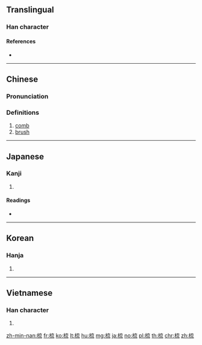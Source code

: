 ==Translingual==

===Han character===
{{Han char|rn=75|rad=木|as=07|sn=11|four=40913|canj=DYIU|ids=⿰木㐬}}

====References====
* {{Han ref|kx=0531.070|dkj=14886|dj=0919.080|hdz=21219.060|uh=68B3|ud=26803|bh=AEDE|bd=44766}}

----

==Chinese==
{{zh-forms}}

===Pronunciation===
{{zh-pron
|m=shū
|c=so1
|mc=y
|oc=y
|ma=
|cat=n
}}

===Definitions===
# [[comb]]
# [[brush]]

----

==Japanese==

===Kanji===
{{ja-kanji|grade=|rs=木07}}

# {{defn|lang=ja|sort=木07}}

====Readings====
* {{ja-readings|on=[[そ]] (so)|kun=[[くしけずる]] (kushikezuru), [[すく]] (suku)}}

----

==Korean==

===Hanja===
{{ko-hanja|hangeul=소|eumhun=|rv=so|mr=so|y=so}}

# {{defn|lang=ko|sort=木07}}

----

==Vietnamese==

===Han character===
{{vi-hantu|[[sơ]]|rs=木07}}

# {{defn|lang=vi|sort=木07}}

[[zh-min-nan:梳]]
[[fr:梳]]
[[ko:梳]]
[[lt:梳]]
[[hu:梳]]
[[mg:梳]]
[[ja:梳]]
[[no:梳]]
[[pl:梳]]
[[th:梳]]
[[chr:梳]]
[[zh:梳]]